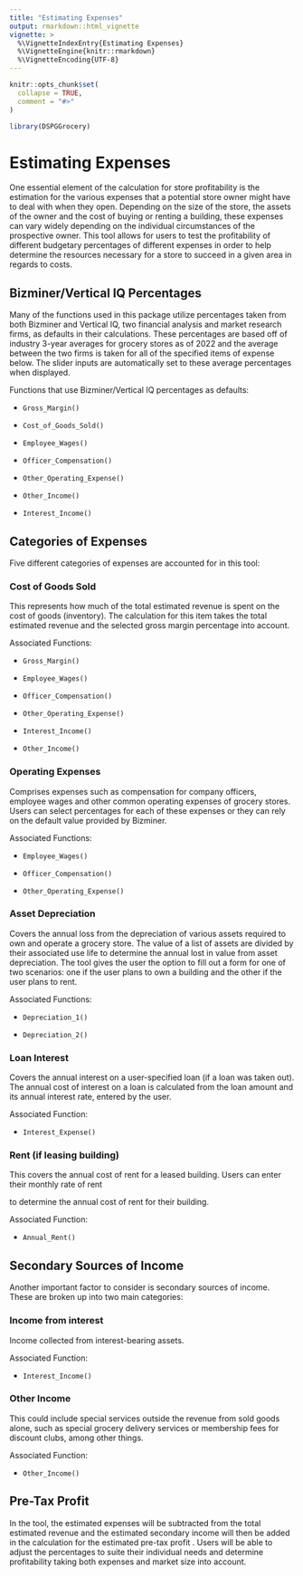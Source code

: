 ```yaml
---
title: "Estimating Expenses"
output: rmarkdown::html_vignette
vignette: >
  %\VignetteIndexEntry{Estimating Expenses}
  %\VignetteEngine{knitr::rmarkdown}
  %\VignetteEncoding{UTF-8}
---
```


```r
knitr::opts_chunk$set(
  collapse = TRUE,
  comment = "#>"
)
```

```r
library(DSPGGrocery)
```

# Estimating Expenses

One essential element of the calculation for store profitability is the estimation for the various expenses that a potential store owner might have to deal with when they open. Depending on the size of the store, the assets of the owner and the cost of buying or renting a building, these expenses can vary widely depending on the individual circumstances of the prospective owner. This tool allows for users to test the profitability of different budgetary percentages of different expenses in order to help determine the resources necessary for a store to succeed in a given area in regards to costs.

## Bizminer/Vertical IQ Percentages

Many of the functions used in this package utilize percentages taken from both Bizminer and Vertical IQ, two financial analysis and market research firms, as defaults in their calculations. These percentages are based off of industry 3-year averages for grocery stores as of 2022 and the average between the two firms is taken for all of the specified items of expense below. The slider inputs are automatically set to these average percentages when displayed.

Functions that use Bizminer/Vertical IQ percentages as defaults:

-   `Gross_Margin()`

-   `Cost_of_Goods_Sold()`

-   `Employee_Wages()`

-   `Officer_Compensation()`

-   `Other_Operating_Expense()`

-   `Other_Income()`

-   `Interest_Income()`

## Categories of Expenses

Five different categories of expenses are accounted for in this tool:

### Cost of Goods Sold

This represents how much of the total estimated revenue is spent on the cost of goods (inventory). The calculation for this item takes the total estimated revenue and the selected gross margin percentage into account.

Associated Functions:

-   `Gross_Margin()`

-   `Employee_Wages()`

-   `Officer_Compensation()`

-   `Other_Operating_Expense()`

-   `Interest_Income()`

-   `Other_Income()`

### Operating Expenses

Comprises expenses such as compensation for company officers, employee wages and other common operating expenses of grocery stores. Users can select percentages for each of these expenses or they can rely on the default value provided by Bizminer.

Associated Functions:

-   `Employee_Wages()`

-   `Officer_Compensation()`

-   `Other_Operating_Expense()`

### Asset Depreciation

Covers the annual loss from the depreciation of various assets required to own and operate a grocery store. The value of a list of assets are divided by their associated use life to determine the annual lost in value from asset depreciation. The tool gives the user the option to fill out a form for one of two scenarios: one if the user plans to own a building and the other if the user plans to rent.

Associated Functions:

-   `Depreciation_1()`

-   `Depreciation_2()`

### Loan Interest

Covers the annual interest on a user-specified loan (if a loan was taken out). The annual cost of interest on a loan is calculated from the loan amount and its annual interest rate, entered by the user.

Associated Function:

-   `Interest_Expense()`

### Rent (if leasing building)

This covers the annual cost of rent for a leased building. Users can enter their monthly rate of rent

to determine the annual cost of rent for their building.

Associated Function:

-   `Annual_Rent()`

## Secondary Sources of Income

Another important factor to consider is secondary sources of income. These are broken up into two main categories:

### Income from interest

Income collected from interest-bearing assets.

Associated Function:

-   `Interest_Income()`

### Other Income

This could include special services outside the revenue from sold goods alone, such as special grocery delivery services or membership fees for discount clubs, among other things.

Associated Function:

-   `Other_Income()`

## Pre-Tax Profit

In the tool, the estimated expenses will be subtracted from the total estimated revenue and the estimated secondary income will then be added in the calculation for the estimated pre-tax profit . Users will be able to adjust the percentages to suite their individual needs and determine profitability taking both expenses and market size into account.
